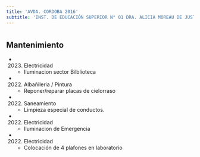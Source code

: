 ```yaml
---
title: 'AVDA. CORDOBA 2016'
subtitle: 'INST. DE EDUCACIÓN SUPERIOR N° 01 DRA. ALICIA MOREAU DE JUSTO - CENS N° 13'
---
```


#


## Mantenimiento

*  (2023) Electricidad 
    + Iluminacion sector Bilblioteca

*  (2022) Albañileria / Pintura 
    + Reponer/reparar placas de cielorraso

*  (2022) Saneamiento 
    + Limpieza especial de conductos.

*  (2022) Electricidad 
    + Iluminacion de  Emergencia

*  (2022) Electricidad 
    + Colocación de 4 plafones en laboratorio



